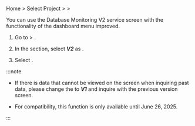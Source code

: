<Title hashid="restorev2" level={props.level}>Using the V2 service screen</Title>

Home &gt; Select Project &gt; <Cmdname sid="side_management" className="uitext" /> &gt; <Cmdname sid="side_projectManagement" className="uitext" />

<ImgLang img='db-v2-ver-management.png' desc='Managing project versions' />

You can use the Database Monitoring V2 service screen with the functionality of the dashboard menu improved. 

1. Go to <Cmdname sid="side_management" className="uitext" /> &gt; <Cmdname sid="side_projectManagement" className="uitext" />.

2. In the <Cmdname sid="TTL06144" className="uitext" /> section, select ***V2*** as <Cmdname sid="TTL06145" className="uitext" />.

3. Select <Cmdname sid="save" className="uitext" />.

:::note

- If there is data that cannot be viewed on the screen when inquiring past data, please change the <Cmdname sid="TTL06145" className="uitext" /> to ***V1*** and inquire with the previous version screen.

- For compatibility, this function is only available until June 26, 2025.

:::
